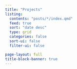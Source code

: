 ```yaml
---
title: "Projects"
listing:
  contents: "posts/*/index.qmd"
  feed: true
  sort: "date desc"
  type: grid
  categories: false
  sort-ui: false
  filter-ui: false

page-layout: full
title-block-banner: true
---
```

